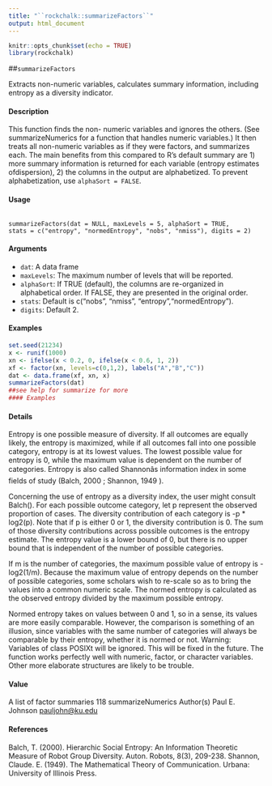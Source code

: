 ```yaml
---
title: "``rockchalk::summarizeFactors``"
output: html_document
---
```




```r
knitr::opts_chunk$set(echo = TRUE)
library(rockchalk)
```

##``summarizeFactors ``

Extracts non-numeric variables, calculates summary information, including entropy as a diversity indicator.

#### Description

This function finds the non- numeric variables and ignores the others. (See summarizeNumerics for a function that handles numeric variables.) It then treats all non-numeric variables as if they were factors, and summarizes each. The main benefits from this compared to R's default summary are 1) more summary information is returned for each variable (entropy estimates ofdispersion), 2)
the columns in the output are alphabetized. To prevent alphabetization, use ``alphaSort = FALSE``.

#### Usage

<pre><code>
summarizeFactors(dat = NULL, maxLevels = 5, alphaSort = TRUE,
stats = c("entropy", "normedEntropy", "nobs", "nmiss"), digits = 2)
</code></pre>

#### Arguments

* ``dat``: A data frame
* ``maxLevels``: The maximum number of levels that will be reported.
* ``alphaSort``: If TRUE (default), the columns are re-organized in alphabetical order. If FALSE, they are presented in the original order.
* ``stats``: Default is c("nobs", "nmiss", "entropy","normedEntropy").
* ``digits``: Default 2.



#### Examples
```r


set.seed(21234)
x <- runif(1000)
xn <- ifelse(x < 0.2, 0, ifelse(x < 0.6, 1, 2))
xf <- factor(xn, levels=c(0,1,2), labels("A","B","C"))
dat <- data.frame(xf, xn, x)
summarizeFactors(dat)
##see help for summarize for more 
#### Examples
```

#### Details

Entropy is one possible measure of diversity. If all outcomes are equally likely, the entropy is
maximized, while if all outcomes fall into one possible category, entropy is at its lowest values. The lowest possible value for entropy is 0, while the maximum value is dependent on the number of
categories. Entropy is also called Shannonâs information index in some fields of study (Balch, 2000
; Shannon, 1949 ).

Concerning the use of entropy as a diversity index, the user might consult Balch(). For each possible outcome category, let p represent the observed proportion of cases. The diversity contribution of
each category is -p * log2(p). Note that if p is either 0 or 1, the diversity contribution is 0. The sum
of those diversity contributions across possible outcomes is the entropy estimate. The entropy value is a lower bound of 0, but there is no upper bound that is independent of the number of possible
categories. 

If m is the number of categories, the maximum possible value of entropy is -log2(1/m).
Because the maximum value of entropy depends on the number of possible categories, some scholars wish to re-scale so as to bring the values into a common numeric scale. The normed entropy is calculated as the observed entropy divided by the maximum possible entropy. 

Normed entropy takes on values between 0 and 1, so in a sense, its values are more easily comparable. However, the comparison is something of an illusion, since variables with the same number of categories will
always be comparable by their entropy, whether it is normed or not.
Warning: Variables of class POSIXt will be ignored. This will be fixed in the future. The function works perfectly well with numeric, factor, or character variables. Other more elaborate structures are likely to be trouble.

#### Value
A list of factor summaries
118 summarizeNumerics
Author(s)
Paul E. Johnson <pauljohn@ku.edu>

#### References
Balch, T. (2000). Hierarchic Social Entropy: An Information Theoretic Measure of Robot Group
Diversity. Auton. Robots, 8(3), 209-238.
Shannon, Claude. E. (1949). The Mathematical Theory of Communication. Urbana: University of
Illinois Press.
